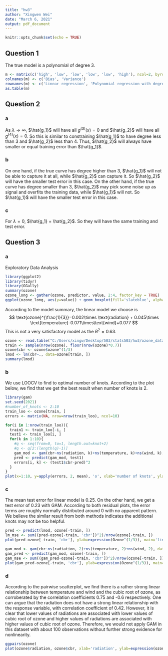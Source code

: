 ```yaml
---
title: "hw3"
author: "Xingwen Wei"
date: "March 6, 2021"
output: pdf_document
---
```


```r
knitr::opts_chunk$set(echo = TRUE)
```

## Question 1

The true model is a polynomial of degree 3.

```r
m <- matrix(c('high', 'low', 'low', 'low', 'low', 'high'), ncol=2, byrow=FALSE)
colnames(m) <- c('Bias', 'Variance')
rownames(m) <- c('Linear regression', 'Polynomial regression with degree 3', 'Polynomial regression with degree 10')
as.table(m)
```

## Question 2

### a

As $\lambda \rightarrow \infty$, $\hat{g_1}$ will have all $g^{(3)}(x)=0$ and $\hat{g_2}$ will have all $g^{(4)}(x)=0$.
So this is similar to constraining $\hat{g_1}$ to have degree less than 3 and $\hat{g_2}$ less than 4.
Thus, $\hat{g_2}$ will always have smaller or equal training error than $\hat{g_1}$.

### b

On one hand, if the true curve has degree higher than 3, $\hat{g_1}$ will not be able to capture it at all, while $\hat{g_2}$ can capture it. So $\hat{g_2}$ will have the smaller test error in this case.
On the other hand, if the true curve has degree smaller than 3, $\hat{g_2}$ may pick some noise up as signal and overfits the training data, while $\hat{g_1}$ will not. So $\hat{g_1}$ will have the smaller test error in this case.


### c

For $\lambda = 0$, $\hat{g_1} = \hat{g_2}$. So they will have the same training and test error.

## Question 3

### a

Exploratory Data Analysis
```r
library(ggplot2)
library(tidyr)
library(GGally)
summary(ozone)
ozone_long <- gather(ozone, predictor, value, 2:4, factor_key = TRUE)
ggplot(ozone_long, aes(y=value)) + geom_boxplot(fill='slateblue', alpha=0.2) + facet_wrap(vars(predictor), scales = 'free_y')
```

According to the model summary, the linear model we choose is
$$
\text{ozone}^{\frac{1}{3}}=0.002\times \text{radiation} + 0.045\times \text{temperature}-0.071\times\text{wind}+0.077
$$
This is not a very satisfactory model as the $R^2 = 0.63$.

```r
ozone <- read.table("C:/Users/xingw/Desktop/503/stats503/hw3/ozone_data.txt", header=1)
train <- sample(nrow(ozone), floor(nrow(ozone)*0.7))
ozone$cbr <- ozone$ozone^(1/3)
lmod <- lm(cbr~., data=ozone[train, ])
summary(lmod)
```

### b

We use LOOCV to find to optimal number of knots.
According to the plot below, we find that we get the best result when number of knots is 2.

```r
library(gam)
set.seed(2021)
#number_of_knots <- 2:10
train_loo <- ozone[train, ]
errors <- matrix(NA, nrow=nrow(train_loo), ncol=10)

for(i in 1:nrow(train_loo)){
  train1 <- train_loo[-i, ]
  test1 <- train_loo[i, ]
  for(k in 1:10){
    #q <- seq(from=0, to=1, length.out=knot+2)
    #q <- q[2:(length(q)-1)]
    gam_mod <- gam(cbr~ns(radiation, k)+ns(temperature, k)+ns(wind, k), data=train1)
    pred <- predict(gam_mod, test1)
    errors[i, k] <- (test1$cbr-pred)^2
  }
}
plot(x=1:10, y=apply(errors, 2, mean), 'o', xlab='number of knots', ylab='Loocv error')
```

### c

The mean test error for linear model is 0.25.
On the other hand, we get a test error of 0.23 with GAM.
According to both residual plots, the error terms are roughly normally distributed around 0 with no apparent pattern.
We believe the similar result from both methods indicates the additional knots may not be too helpful.

```r
pred <- predict(lmod, ozone[-train, ])
lm_mse <- sum((pred-ozone[-train, 'cbr'])^2)/nrow(ozone[-train, ])
plot(pred-ozone[-train, 'cbr'], ylab=expression(Ozone^(1/3)), main='linear model residual plot')


```


```r
gam_mod <- gam(cbr~ns(radiation, 2)+ns(temperature, 2)+ns(wind, 2), data=ozone[train, ])
gam_pred <- predict(gam_mod, ozone[-train, ])
gam_mse <- sum((gam_pred-ozone[-train, 'cbr'])^2)/nrow(ozone[-train, ])
plot(gam_pred-ozone[-train, 'cbr'], ylab=expression(Ozone^(1/3)), main='GAM residual plot')

```

### d

According to the pairwise scatterplot, we find there is a rather strong linear relationship between temperature and wind and the cubic root of ozone, as corroberated by the correlation coefficients 0.75 and -0.6 respectively.
One can argue that the radiation does not have a strong linear relationship with the response variable, with correlation coefficient of 0.42.
However, it is clear that lower values of radiations are associated with lower values of cubic root of ozone and higher values of radiations are associated with higher values of cubic root of ozone.
Therefore, we would not apply GAM in this dataset with about 100 observations without further strong evidence for nonlinearity.

```r
ggpairs(ozone)
plot(ozone$radiation, ozone$cbr, xlab='radiation', ylab=expression(ozone^(1/3)))
```








